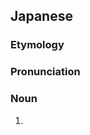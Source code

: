==Japanese==
{{DEFAULTSORT:いんぐ}}
{{ja-kanjitab|yomi=o|いん|ぐ}}

===Etymology===
{{compound|ja|淫|具|tr1=in|tr2=gu|t1=[[lewdness]]|t2=[[tool]]}}

===Pronunciation===
{{ja-pron|いんぐ|y=go|acc=1}}

===Noun===
{{ja-noun|いんぐ}}

# {{synonym of|lang=ja|性具}}

{{C|ja|Sex}}